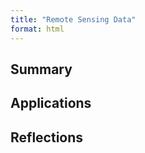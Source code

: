 ```yaml
---
title: "Remote Sensing Data"
format: html
---
```


## **Summary**

## **Applications**

## **Reflections**
